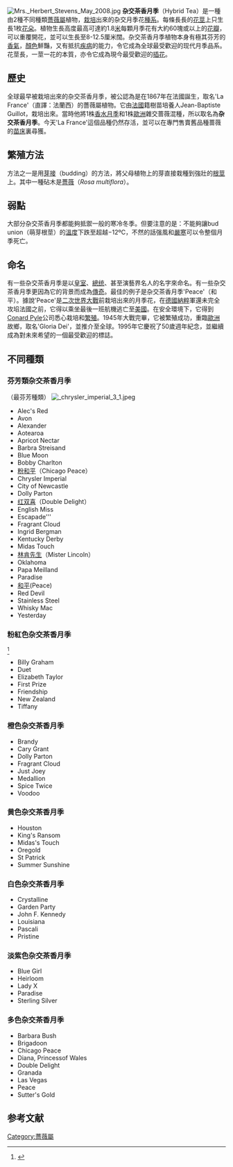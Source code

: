 [[File:Mrs._Herbert_Stevens_May_2008.jpg|thumb]]
'''杂交茶香月季'''（Hybrid Tea）是一種由2種不同種類[[薔薇屬|薔薇屬]]植物，[[栽培|栽培]]出來的杂交月季花[[種系|種系]]。每條長長的[[花莖|花莖]]上只生長1枚[[花朵|花朵]]。植物生長高度最高可達約1.8[[米_(單位)|米]]每顆月季花有大約60塊或以上的[[花瓣|花瓣]]，可以重覆開花，並可以生長至8-12.5厘米闊。杂交茶香月季植物本身有極其芬芳的[[香氣|香氣]]，[[顏色|顏色]]鮮豔，又有抵抗[[疾病|疾病]]的能力，令它成為全球最受歡迎的现代月季品系。花莖長，一莖一花的本質，亦令它成為現今最受歡迎的[[插花|插花]]。

==歷史==
全球最早被栽培出來的杂交茶香月季，被公認為是在1867年在法國誕生，取名'La France'（直譯：法蘭西）的薔薇屬植物。它由[[法國|法國]]籍樹苗培養人Jean-Baptiste Guillot，栽培出來。當時他將1株[[香水月季|香水月季]]和1株[[歐洲|歐洲]]雜交蔷薇混種，所以取名為'''杂交茶香月季'''。今天'La France'這個品種仍然存活，並可以在專門售賣舊品種蔷薇的[[苗床|苗床]]裏尋獲。

==繁殖方法==
方法之一是用[[芽接|芽接]]（budding）的方法，將父母植物上的芽直接栽種到強壯的[[根莖|根莖]]上。其中一種砧木是[[薔薇|薔薇]]（''Rosa multiflora''）。

==弱點==
大部分杂交茶香月季都能夠抵禦一般的寒冷冬季。但要注意的是：不能夠讓bud union（萌芽根莖）的[[溫度|溫度]]下跌至超越−12ºC，不然的話强風和[[嚴寒|嚴寒]]可以令整個月季死亡。

==命名==
有一些杂交茶香月季是以[[皇室|皇室]]、[[總统|總统]]、甚至演藝界名人的名字來命名。有一些杂交茶香月季更因為它的背景而成為[[傳奇|傳奇]]。最佳的例子是杂交茶香月季'Peace'（和平）。據說'Peace'是[[二次世界大戰|二次世界大戰]]前栽培出來的月季花，在[[德國|德國]][[納粹|納粹]]軍還未完全攻埳法國之前，它得以乘坐最後一班航機逃亡至[[美國|美國]]。在安全環境下，它得到[[Conard_Pyle|Conard Pyle]]公司悉心栽培和[[繁殖|繁殖]]。1945年大戰完畢，它被繁殖成功，重臨[[歐洲|歐洲]]故鄉，取名'Gloria Dei'，並推介至全球。1995年它慶祝了50歲週年紀念，並繼續成為對未來希望的一個最受歡迎的標誌。

==不同種類==
===芬芳類杂交茶香月季===
（最芬芳種類）
[[File:_chrysler_imperial_3_1.jpeg|thumb]]
*Alec's Red
*Avon
*Alexander
*Aotearoa
*Apricot Nectar
*Barbra Streisand
*Blue Moon
*Bobby Charlton
*[[粉和平(月季)|粉和平]]（Chicago Peace）
*Chrysler Imperial
*City of Newcastle
*Dolly Parton
*[[红双喜(月季)|红双喜]]（Double Delight）
*English Miss
*Escapade'''
*Fragrant Cloud
*Ingrid Bergman
*Kentucky Derby
*Midas Touch
*[[林肯先生|林肯先生]]（Mister Lincoln）
*Oklahoma
*Papa Meilland
*Paradise
*[[和平(月季)|和平]](Peace)
*Red Devil
*Stainless Steel
*Whisky Mac
*Yesterday

===粉紅色杂交茶香月季===
<ref>{{cite web |url=http://davesgarden.com/guides/pf/go/72625/ |title=PlantFiles: Hybrid Tea Rose, Rosa 'Memoriam' |accessdate=2008-10-23 |publisher=Dave's Garden |archive-date=2012-03-04 |archive-url=https://web.archive.org/web/20120304155304/http://davesgarden.com/guides/pf/go/72625/ |dead-url=no }}</ref>
*Billy Graham
*Duet
*Elizabeth Taylor
*First Prize
*Friendship
*New Zealand
*Tiffany

===橙色杂交茶香月季===

*Brandy
*Cary Grant
*Dolly Parton
*Fragrant Cloud
*Just Joey
*Medallion
*Spice Twice
*Voodoo

===黄色杂交茶香月季===

*Houston
*King's Ransom
*Midas's Touch
*Oregold
*St Patrick
*Summer Sunshine


===白色杂交茶香月季===

*Crystalline
*Garden Party
*John F. Kennedy
*Louisiana
*Pascali
*Pristine

===淡紫色杂交茶香月季===

*Blue Girl
*Heirloom
*Lady X
*Paradise
*Sterling Silver

===多色杂交茶香月季===

*Barbara Bush
*Brigadoon
*Chicago Peace
*Diana, Princessof Wales
*Double Delight
*Granada
*Las Vegas
*Peace
*Sutter's Gold

==参考文献==
{{reflist|2}}

[[Category:薔薇屬|Category:薔薇屬]]
